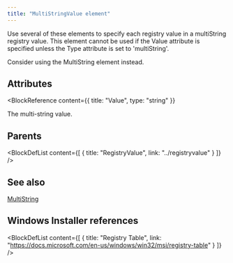 ```yaml
---
title: "MultiStringValue element"
---
```



Use several of these elements to specify each registry value in a multiString registry value. This element
 cannot be used if the Value attribute is specified unless the Type attribute is set to 'multiString'.

 Consider using the MultiString element instead.


## Attributes

<BlockWrapper>

  <BlockReference
    content={{
      title: "Value",
      type: "string"
    }}
  >
  The multi-string value.
  </BlockReference>

</BlockWrapper>


## Parents

<BlockDefList content={[
    {
      title: "RegistryValue",
      link: "../registryvalue"
    }
  ]}
/>

## See also
[MultiString](../multistring)

## Windows Installer references

<BlockDefList content={[
    {
      title: "Registry Table",
      link: "https://docs.microsoft.com/en-us/windows/win32/msi/registry-table"
    }
  ]}
/>

